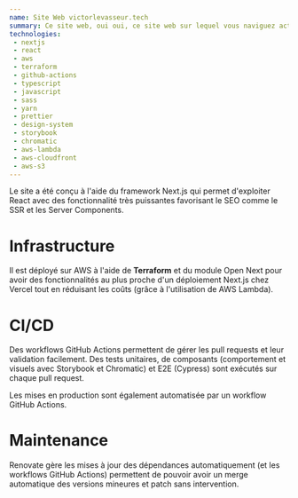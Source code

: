 ```yaml
---
name: Site Web victorlevasseur.tech
summary: Ce site web, oui oui, ce site web sur lequel vous naviguez actuellement.
technologies:
 - nextjs
 - react
 - aws
 - terraform
 - github-actions
 - typescript
 - javascript
 - sass
 - yarn
 - prettier
 - design-system
 - storybook
 - chromatic
 - aws-lambda
 - aws-cloudfront
 - aws-s3
---
```


Le site a été conçu à l'aide du framework Next.js qui permet d'exploiter React
avec des fonctionnalité très puissantes favorisant le SEO comme le SSR et les
Server Components.

# Infrastructure

Il est déployé sur AWS à l'aide de **Terraform** et du module Open Next pour avoir
des fonctionnalités au plus proche d'un déploiement Next.js chez Vercel tout en
réduisant les coûts (grâce à l'utilisation de AWS Lambda).

# CI/CD

Des workflows GitHub Actions permettent de gérer les pull requests et leur validation facilement.
Des tests unitaires, de composants (comportement et visuels avec Storybook et Chromatic)
et E2E (Cypress) sont exécutés sur chaque pull request.

Les mises en production sont également automatisée par un workflow GitHub Actions.

# Maintenance

Renovate gère les mises à jour des dépendances automatiquement (et les workflows GitHub Actions)
permettent de pouvoir avoir un merge automatique des versions mineures et patch sans intervention.